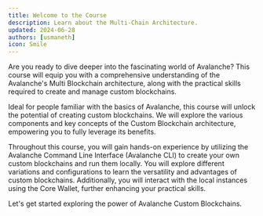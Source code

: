 ```yaml
---
title: Welcome to the Course
description: Learn about the Multi-Chain Architecture.
updated: 2024-06-28
authors: [usmaneth]
icon: Smile
---
```


Are you ready to dive deeper into the fascinating world of Avalanche? This course will equip you with a comprehensive understanding of the Avalanche's Multi Blockchain architecture, along with the practical skills required to create and manage custom blockchains.

Ideal for people familiar with the basics of Avalanche, this course will unlock the potential of creating custom blockchains. We will explore the various components and key concepts of the Custom Blockchain architecture, empowering you to fully leverage its benefits.

Throughout this course, you will gain hands-on experience by utilizing the Avalanche Command Line Interface (Avalanche CLI) to create your own custom blockchains and run them locally. You will explore different variations and configurations to learn the versatility and advantages of custom blockchains. Additionally, you will interact with the local instances using the Core Wallet, further enhancing your practical skills.

Let's get started exploring the power of Avalanche Custom Blockchains.

